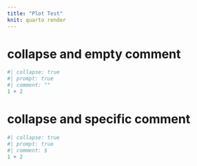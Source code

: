 ```yaml
---
title: "Plot Test"
knit: quarto render
---
```


# collapse and empty comment {#comment-empty}

```r
#| collapse: true
#| prompt: true
#| comment: ""
1 + 2
```

# collapse and specific comment {#comment-change}

```r
#| collapse: true
#| prompt: true
#| comment: $
1 + 2
```